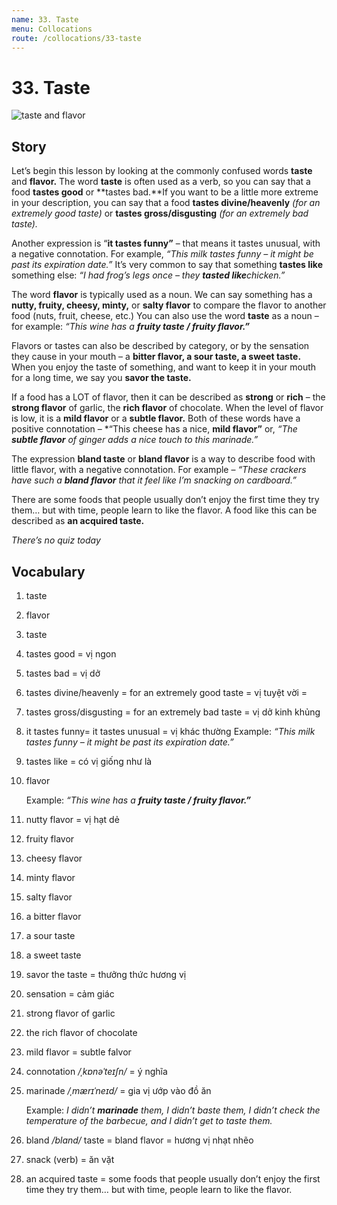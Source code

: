 ```yaml
---
name: 33. Taste
menu: Collocations
route: /collocations/33-taste
---
```



# 33. Taste

<Image src="/public/taste.jpg" alt="taste and flavor"/>

## Story

Let’s begin this lesson by looking at the commonly confused words **taste** and **flavor.**
The word **taste** is often used as a verb, so you can say that a food **tastes good** or **tastes bad.**If you want to be a little more extreme in your description, you can say that a food **tastes divine/heavenly** _(for an extremely good taste)_ or **tastes gross/disgusting** _(for an extremely bad taste)._

Another expression is “**it tastes funny”** – that means it tastes unusual, with a negative connotation. For example, _“This milk tastes funny – it might be past its expiration date.”_ It’s very common to say that something **tastes like** something else: _“I had frog’s legs once – they **tasted like**chicken.”_

The word **flavor** is typically used as a noun. We can say something has a **nutty, fruity, cheesy, minty,** or **salty flavor** to compare the flavor to another food (nuts, fruit, cheese, etc.) You can also use the word **taste** as a noun – for example: _“This wine has a **fruity taste / fruity flavor.”**_

Flavors or tastes can also be described by category, or by the sensation they cause in your mouth – a **bitter flavor, a sour taste, a sweet taste.** When you enjoy the taste of something, and want to keep it in your mouth for a long time, we say you **savor the taste.**

If a food has a LOT of flavor, then it can be described as **strong** or **rich** – the **strong flavor** of garlic, the **rich flavor** of chocolate. When the level of flavor is low, it is a **mild flavor** or a **subtle flavor.** Both of these words have a positive connotation – *“This cheese has a nice, **mild flavor”** or, _“The **subtle flavor** of ginger adds a nice touch to this marinade.”_

The expression **bland taste** or **bland flavor** is a way to describe food with little flavor, with a negative connotation. For example – _“These crackers have such a **bland flavor** that it feel like I’m snacking on cardboard.”_

There are some foods that people usually don’t enjoy the first time they try them… but with time, people learn to like the flavor. A food like this can be described as **an acquired taste.**

_There’s no quiz today_

## Vocabulary

1. taste
2. flavor
3. taste
4. tastes good = vị ngon
5. tastes bad = vị dở
6. tastes divine/heavenly = for an extremely good taste = vị tuyệt vời =
7. tastes gross/disgusting = for an extremely bad taste = vị dở kinh khủng
8. it tastes funny= it tastes unusual = vị khác thường
   Example: _“This milk tastes funny – it might be past its expiration date.”_
9. tastes like = có vị giống như là
10. flavor

    Example: _“This wine has a **fruity taste / fruity flavor.”**_
    
11. nutty flavor = vị hạt dẻ
12. fruity flavor
13. cheesy flavor
14. minty flavor
15. salty flavor
16. a bitter flavor
17. a sour taste
18. a sweet taste
19. savor the taste = thưởng thức hương vị
20. sensation = cảm giác
21. strong flavor of garlic
22. the rich flavor of chocolate
23. mild flavor = subtle falvor
24. connotation _/ˌkɒnəˈteɪʃn/_ = ý nghĩa
25. marinade _/ˌmærɪˈneɪd/_ = gia vị ướp vào đồ ăn

    Example: _I didn’t **marinade** them, I didn’t baste them, I didn’t check the temperature of the barbecue, and I didn’t get to taste them._
    
26. bland _/bland/_ taste = bland flavor = hương vị nhạt nhẽo
27. snack (verb) = ăn vặt
28. an acquired taste = some foods that people usually don’t enjoy the first time they try them… but with time, people learn to like the flavor.
